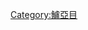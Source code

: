 {{Catnav|頁面分類|自然科学|……|动物|……|鱼类|……|鱸亞目}}
{{Catnav|頁面分類|...|輻鰭魚綱|鲈形目|鱸亞目}}
{{Catmore}}
{{Commonscat|Pomacanthidae}}

[[Category:鱸亞目|Category:鱸亞目]]